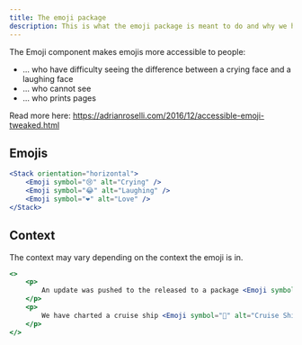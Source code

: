 ```yaml
---
title: The emoji package
description: This is what the emoji package is meant to do and why we have it
---
```


The Emoji component makes emojis more accessible to people:

- ... who have difficulty seeing the difference between a crying face and a laughing face
- ... who cannot see
- ... who prints pages

Read more here: https://adrianroselli.com/2016/12/accessible-emoji-tweaked.html

## Emojis

```jsx live
<Stack orientation="horizontal">
	<Emoji symbol="😢" alt="Crying" />
	<Emoji symbol="😂" alt="Laughing" />
	<Emoji symbol="❤️" alt="Love" />
</Stack>
```

## Context

The context may vary depending on the context the emoji is in.

```jsx live
<>
	<p>
		An update was pushed to the released to a package <Emoji symbol="🚢" alt="Shipped" />
	</p>
	<p>
		We have charted a cruise ship <Emoji symbol="🚢" alt="Cruise Ship" /> for us to go on holiday
	</p>
</>
```
